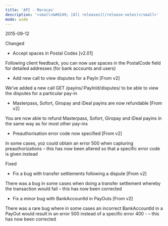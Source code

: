 ```yaml
---
title: 'API - Maracas'  
description: '<small>&#8249; [All releases](/release-notes)</small>'
mode: wide
---
```

<span class="date">2015-09-12</span>  
  
  
<div class="pill pill-blue">Changed</div>
  
- Accept spaces in Postal Codes [v2.01]  

Following client feedback, you can now use spaces in the PostalCode field for detailed addresses (for bank accounts and users)  
- Add new call to view disputes for a PayIn [From v2]  

We’ve added a new call GET /payins/:PayInId/disputes/ to be able to view the disputes for a particular pay-in  
- Masterpass, Sofort, Giropay and iDeal payins are now refundable [From v2]  

You are now able to refund Masterpass, Sofort, Giropay and iDeal payins in the same way as for most other pay-ins  
- Preauthorisation error code now specified [From v2]  

In some cases, yoz could obtain an error 500 when capturing preauthorizations – this has now been altered so that a specific error code is given instead  
<div class="pill pill-orange">Fixed</div>  
  
- Fix a bug with transfer settlements following a dispute [From v2]  

There was a bug in some cases when doing a transfer settlement whereby the transaction would fail – this has now been corrected  
- Fix a minor bug with BankAccountId in PayOuts [From v2]  

There was a rare bug where in some cases an incorrect BankAccountId in a PayOut would result in an error 500 instead of a specific error 400 - – this has now been corrected